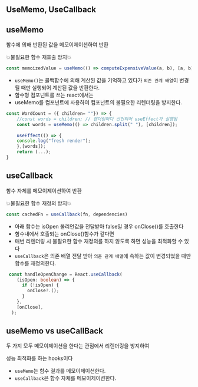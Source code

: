 ## UseMemo, UseCallback

## useMemo

함수에 의해 반환된 값을 메모이제이션하여 반환

💥불필요한 함수 재호출 방지💥

```jsx
const memoizedValue = useMemo(() => computeExpensiveValue(a, b), [a, b]);
```

* `useMemo()`는 콜백함수에 의해 계산된 값을 기억하고 있다가 `의존 관계 배열`이 변경될 때만 실행되어 계산된 값을 반환한다.
* 함수형 컴포넌트를 쓰는 react에서는
* useMemo를 컴포넌트에 사용하여 컴포넌트의 불필요한 리렌더링을 방지한다.

```jsx
const WordCount = ({ children= ""}) => {
    //const words = children; // 렌더링마다 선언되어 useEffect가 실행됨
	const words = useMemo(() => children.split(" "), [children]);
    
    useEffect(() => {
	console.log("fresh render");
	},[words]);
    return (...);
}
```



## useCallback

함수 자체를 메모이제이션하여 반환

💥불필요한 함수 재정의 방지💥

```javascript
const cachedFn = useCallback(fn, dependencies)
```

* 아래 함수는 isOpen 불리언값을 전달받아 false일 경우 onClose()를 호출한다
* 함수내에서 호출되는 onClose()함수가 같다면
* 매번 리렌더링 시 불필요한 함수 재정의를 하지 않도록 하면 성능을 최적화할 수 있다
* `useCallback`은 의존 배열 전달 받아 `의존 관계 배열`에 속하는 값이 변경되었을 때만 함수를 재정의한다.

```typescript
 const handleOpenChange = React.useCallback(
    (isOpen: boolean) => {
      if (!isOpen) {
        onClose?.();
      }
    },
    [onClose],
  );
```



## useMemo vs useCallBack

두 가지 모두 메모이제이션을 한다는 관점에서 리렌더링을 방지하여

성능 최적화를 하는 hooks이다

* `useMemo`는 함수 결과를 메모이제이션한다.
* `useCallback`은 함수 자체를 메모이제이션한다.

